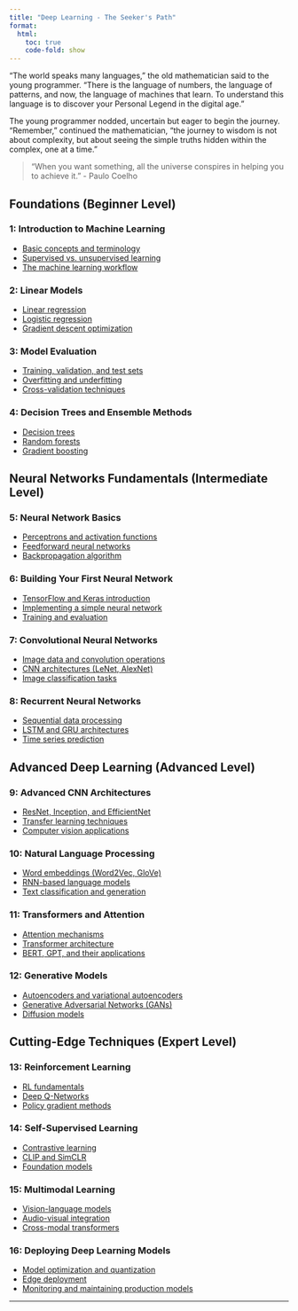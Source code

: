 ```yaml
---
title: "Deep Learning - The Seeker's Path"
format:
  html:
    toc: true
    code-fold: show
---
```


"The world speaks many languages," the old mathematician said to the young programmer. "There is the language of numbers, the language of patterns, and now, the language of machines that learn. To understand this language is to discover your Personal Legend in the digital age."

The young programmer nodded, uncertain but eager to begin the journey.
"Remember," continued the mathematician, "the journey to wisdom is not about complexity, but about seeing the simple truths hidden within the complex, one at a time."

> "When you want something, all the universe conspires in helping you to achieve it." - Paulo Coelho

## Foundations (Beginner Level)

###  1: Introduction to Machine Learning
- [Basic concepts and terminology](beginner/basic-concepts-and-terms.qmd)
- [Supervised vs. unsupervised learning](beginner/supervised-vs-unsupervised.qmd)
- [The machine learning workflow](beginner/ml-workflow.qmd)

###  2: Linear Models
- [Linear regression](beginner/linear-regression.qmd)
- [Logistic regression](beginner/logistic-regression.qmd)
- [Gradient descent optimization](beginner/gradient-descent.qmd)

###  3: Model Evaluation
- [Training, validation, and test sets](beginner/train-val-test.qmd)
- [Overfitting and underfitting](beginner/overfitting-underfitting.qmd)
- [Cross-validation techniques](beginner/cross-validation.qmd)

###  4: Decision Trees and Ensemble Methods
- [Decision trees](beginner/decision-trees.qmd)
- [Random forests](beginner/random-forests.qmd)
- [Gradient boosting](beginner/gradient-boosting.qmd)

## Neural Networks Fundamentals (Intermediate Level)

###  5: Neural Network Basics
- [Perceptrons and activation functions](intermediate/perceptrons-activation.qmd)
- [Feedforward neural networks](intermediate/feedforward-nn.qmd)
- [Backpropagation algorithm](intermediate/backpropagation.qmd)

###  6: Building Your First Neural Network
- [TensorFlow and Keras introduction](intermediate/tensorflow-keras.qmd)
- [Implementing a simple neural network](intermediate/simple-nn-implementation.qmd)
- [Training and evaluation](intermediate/training-evaluation.qmd)

###  7: Convolutional Neural Networks
- [Image data and convolution operations](intermediate/cnn-convolutions.qmd)
- [CNN architectures (LeNet, AlexNet)](intermediate/cnn-architectures.qmd)
- [Image classification tasks](intermediate/image-classification.qmd)

###  8: Recurrent Neural Networks
- [Sequential data processing](intermediate/sequential-data.qmd)
- [LSTM and GRU architectures](intermediate/lstm-gru.qmd)
- [Time series prediction](intermediate/time-series.qmd)

## Advanced Deep Learning (Advanced Level)

###  9: Advanced CNN Architectures
- [ResNet, Inception, and EfficientNet](advanced/advanced-cnns.qmd)
- [Transfer learning techniques](advanced/transfer-learning.qmd)
- [Computer vision applications](advanced/cv-applications.qmd)

###  10: Natural Language Processing
- [Word embeddings (Word2Vec, GloVe)](advanced/word-embeddings.qmd)
- [RNN-based language models](advanced/rnn-language-models.qmd)
- [Text classification and generation](advanced/text-class-gen.qmd)

###  11: Transformers and Attention
- [Attention mechanisms](advanced/attention.qmd)
- [Transformer architecture](advanced/transformers.qmd)
- [BERT, GPT, and their applications](advanced/bert-gpt.qmd)

###  12: Generative Models
- [Autoencoders and variational autoencoders](advanced/autoencoders-vaes.qmd)
- [Generative Adversarial Networks (GANs)](advanced/gans.qmd)
- [Diffusion models](advanced/diffusion-models.qmd)

## Cutting-Edge Techniques (Expert Level)

###  13: Reinforcement Learning
- [RL fundamentals](expert/rl-fundamentals.qmd)
- [Deep Q-Networks](expert/dqn.qmd)
- [Policy gradient methods](expert/policy-gradients.qmd)

###  14: Self-Supervised Learning
- [Contrastive learning](expert/contrastive-learning.qmd)
- [CLIP and SimCLR](expert/clip-simclr.qmd)
- [Foundation models](expert/foundation-models.qmd)

###  15: Multimodal Learning
- [Vision-language models](expert/vision-language.qmd)
- [Audio-visual integration](expert/audio-visual.qmd)
- [Cross-modal transformers](expert/cross-modal-transformers.qmd)

###  16: Deploying Deep Learning Models
- [Model optimization and quantization](expert/model-optimization.qmd)
- [Edge deployment](expert/edge-deployment.qmd)
- [Monitoring and maintaining production models](expert/model-monitoring.qmd)

---
